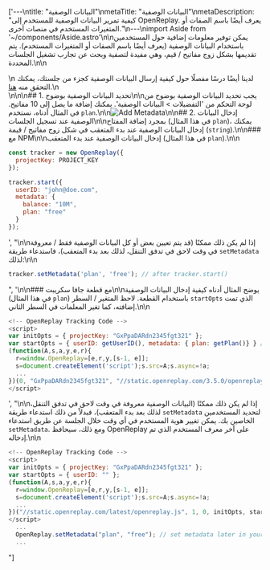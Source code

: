 ['---\ntitle: "البيانات الوصفية"\nmetaTitle: "البيانات الوصفية"\nmetaDescription: "كيفية تمرير البيانات الوصفية للمستخدم إلى OpenReplay. يعرف أيضًا باسم الصفات أو المتغيرات المستخدم في منصات أخرى."\n---\nimport Aside from \'~/components/Aside.astro\'\n\nيمكن توفير معلومات إضافية حول المستخدمين باستخدام البيانات الوصفية (يعرف أيضًا باسم الصفات أو المتغيرات المستخدم). يتم تقديمها بشكل زوج مفاتيح / قيم، وهي مفيدة لتصفية وبحث عن تجارب تشغيل الجلسات المحددة.\n\n<Aside type="tip">\n  لدينا أيضًا درسًا مفصلًا حول كيفية إرسال البيانات الوصفية كجزء من جلستك، يمكنك التحقق منه [هنا](/tutorials/metadata).\n</Aside>\n\n\n## 1. تحديد البيانات الوصفية بوضوح\n\nيجب تحديد البيانات الوصفية بوضوح من لوحة التحكم من 'التفضيلات > البيانات الوصفية'. يمكنك إضافة ما يصل إلى 10 مفاتيح. في المثال أدناه، نستخدم `plan`.\n\n![Add Metadata](/static/metadata-1.png#center)\n\n## 2. إدخال البيانات الوصفية عند تسجيل الجلسات\n\nبمجرد إضافة المفتاح (في هذا المثال `plan`)، يمكنك إدخال البيانات الوصفية عند بدء المتعقب في شكل زوج مفاتيح / قيمة (`string`).\n\n### مع NPM\n\nإدخال البيانات الوصفية عند بدء المتعقب (في هذا المثال `plan`).\n\n
```js
const tracker = new OpenReplay({
  projectKey: PROJECT_KEY
});

tracker.start({
  userID: "john@doe.com",
  metadata: {
    balance: "10M",
    plan: "free"
  }
});
```
', "\n\nإذا لم يكن ذلك ممكنًا (قد يتم تعيين بعض أو كل البيانات الوصفية فقط / معروفة في وقت لاحق في تدفق التنقل، لذلك بعد بدء المتعقب)، فاستدعاء طريقة `setMetadata` لذلك:\n\n
```js
tracker.setMetadata('plan', 'free'); // after tracker.start()
```
", '\n\n### مع قطعة جافا سكريبت\n\nيوضح المثال أدناه كيفية إدخال البيانات الوصفية (في هذا المثال `plan`) باستخدام القطعة. لاحظ المتغير / السطر `startOpts` الذي تمت إضافته، كما تغير المعلمات في السطر الثاني.\n\n
```js
<!-- OpenReplay Tracking Code -->
<script>
var initOpts = { projectKey: "GxPpaDARdn2345fgt321" };
var startOpts = { userID: getUserID(), metadata: { plan: getPlan()} } // use startOpts variable to inject metadata
(function(A,s,a,y,e,r){
  r=window.OpenReplay=[e,r,y,[s-1, e]];
  s=document.createElement('script');s.src=A;s.async=!a;
  ...
})(0, "GxPpaDARdn2345fgt321", "//static.openreplay.com/3.5.0/openreplay.js",1,29);
</script>
```
', "\n\nإذا لم يكن ذلك ممكنًا (البيانات الوصفية معروفة في وقت لاحق في تدفق التنقل، لذلك بعد بدء المتعقب)، فبدلاً من ذلك استدعاء طريقة `setMetadata` لتحديد المستخدمين الخاصين بك. يمكن تغيير هوية المستخدم في أي وقت خلال الجلسة عن طريق استدعاء `setMetadata`. ومع ذلك، سيحافظ OpenReplay على آخر معرف المستخدم الذي تم إدخاله.\n\n
```js
<!-- OpenReplay Tracking Code -->
<script>
var initOpts = { projectKey: "GxPpaDARdn2345fgt321" };
var startOpts = { userID: "" };
(function(A,s,a,y,e,r){
  r=window.OpenReplay=[e,r,y,[s-1, e]];
  s=document.createElement('script');s.src=A;s.async=!a;
  ...
})("//static.openreplay.com/latest/openreplay.js", 1, 0, initOpts, startOpts);
</script>
  ...
  OpenReplay.setMetadata("plan", "free"); // set metadata later in your code
  ...
```
"]
